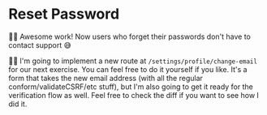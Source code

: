 # Reset Password

👨‍💼 Awesome work! Now users who forget their passwords don't have to contact
support 😅

🧝‍♂️ I'm going to implement a new route at `/settings/profile/change-email` for
our next exercise. You can feel free to do it yourself if you like. It's a
form that takes the new email address (with all the regular
conform/validateCSRF/etc stuff), but I'm also going to get it ready for the
verification flow as well. Feel free to <DiffLink>check the diff</DiffLink> if
you want to see how I did it.
